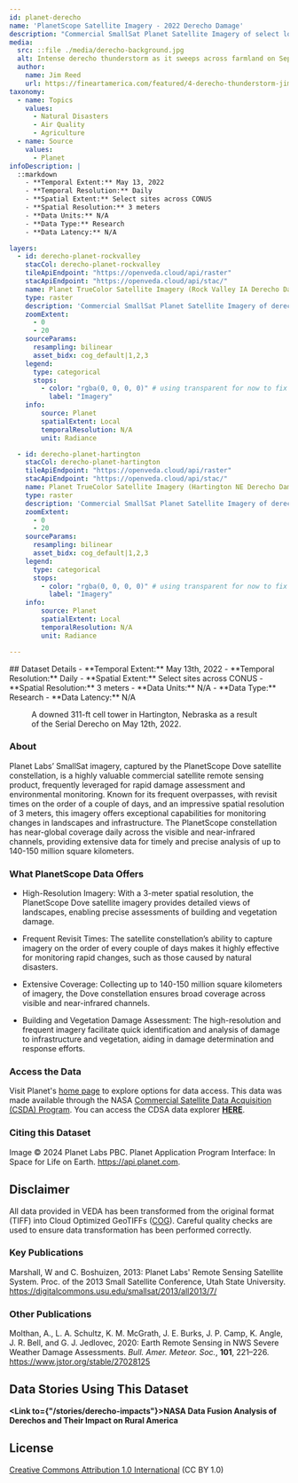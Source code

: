 ---
id: planet-derecho
name: 'PlanetScope Satellite Imagery - 2022 Derecho Damage'
description: "Commercial SmallSat Planet Satellite Imagery of select locations that experienced derecho damage on May 12th, 2022 in the United States."
media:
  src: ::file ./media/derecho-background.jpg
  alt: Intense derecho thunderstorm as it sweeps across farmland on September 23, 2018
  author:
    name: Jim Reed
    url: https://fineartamerica.com/featured/4-derecho-thunderstorm-jim-reed-photographyscience-photo-library.html
taxonomy:
  - name: Topics
    values:
      - Natural Disasters
      - Air Quality
      - Agriculture
  - name: Source
    values:
      - Planet
infoDescription: |
  ::markdown
    - **Temporal Extent:** May 13, 2022
    - **Temporal Resolution:** Daily
    - **Spatial Extent:** Select sites across CONUS
    - **Spatial Resolution:** 3 meters
    - **Data Units:** N/A
    - **Data Type:** Research
    - **Data Latency:** N/A

layers:
  - id: derecho-planet-rockvalley
    stacCol: derecho-planet-rockvalley
    tileApiEndpoint: "https://openveda.cloud/api/raster"
    stacApiEndpoint: "https://openveda.cloud/api/stac/"
    name: Planet TrueColor Satellite Imagery (Rock Valley IA Derecho Damage)
    type: raster
    description: 'Commercial SmallSat Planet Satellite Imagery of derecho damage in Rock Valley, Iowa on May 13th, 2022.'
    zoomExtent:
      - 0
      - 20
    sourceParams:
      resampling: bilinear
      asset_bidx: cog_default|1,2,3
    legend:
      type: categorical
      stops:
        - color: "rgba(0, 0, 0, 0)" # using transparent for now to fix the issues with scrollytelling
          label: "Imagery"
    info:
        source: Planet
        spatialExtent: Local
        temporalResolution: N/A
        unit: Radiance

  - id: derecho-planet-hartington
    stacCol: derecho-planet-hartington
    tileApiEndpoint: "https://openveda.cloud/api/raster"
    stacApiEndpoint: "https://openveda.cloud/api/stac/"
    name: Planet TrueColor Satellite Imagery (Hartington NE Derecho Damage)
    type: raster
    description: 'Commercial SmallSat Planet Satellite Imagery of derecho damage in Hartington, Nebraska on May 13th, 2022.'
    zoomExtent:
      - 0
      - 20
    sourceParams:
      resampling: bilinear
      asset_bidx: cog_default|1,2,3
    legend:
      type: categorical
      stops:
        - color: "rgba(0, 0, 0, 0)" # using transparent for now to fix the issues with scrollytelling
          label: "Imagery"
    info:
        source: Planet
        spatialExtent: Local
        temporalResolution: N/A
        unit: Radiance

---

<Block>
  <Prose>
  ## Dataset Details
  - **Temporal Extent:** May 13th, 2022
  - **Temporal Resolution:** Daily
  - **Spatial Extent:** Select sites across CONUS
  - **Spatial Resolution:** 3 meters
  - **Data Units:** N/A
  - **Data Type:** Research
  - **Data Latency:** N/A
  </Prose>
<Figure>
  <Map
    center={[-97.265, 42.635]}
    zoom={15}
    datasetId='planet-derecho'
    layerId='derecho-planet-hartington'
    dateTime='2022-05-13'
  />
  <Caption
    attrAuthor='NASA'
    attrUrl='https://nasa.gov/'
  >
  A downed 311-ft cell tower in Hartington, Nebraska as a result of the Serial Derecho on May 12th, 2022.
  </Caption>
</Figure>
</Block>

<Block>
  <Prose>

  ### About

  Planet Labs’ SmallSat imagery, captured by the PlanetScope Dove satellite constellation, is a highly valuable commercial satellite remote sensing product, frequently leveraged for rapid damage assessment and environmental monitoring. Known for its frequent overpasses, with revisit times on the order of a couple of days, and an impressive spatial resolution of 3 meters, this imagery offers exceptional capabilities for monitoring changes in landscapes and infrastructure. The PlanetScope constellation has near-global coverage daily across the visible and near-infrared channels, providing extensive data for timely and precise analysis of up to 140-150 million square kilometers.
  
  </Prose>
</Block>

<Block>
  
  <Prose>

  ### What PlanetScope Data Offers

  * High-Resolution Imagery: With a 3-meter spatial resolution, the PlanetScope Dove satellite imagery provides detailed views of landscapes, enabling precise assessments of building and vegetation damage.
  
  * Frequent Revisit Times: The satellite constellation’s ability to capture imagery on the order of every couple of days makes it highly effective for monitoring rapid changes, such as those caused by natural disasters.
  
  * Extensive Coverage: Collecting up to 140-150 million square kilometers of imagery, the Dove constellation ensures broad coverage across visible and near-infrared channels.

  * Building and Vegetation Damage Assessment: The high-resolution and frequent imagery facilitate quick identification and analysis of damage to infrastructure and vegetation, aiding in damage determination and response efforts.

  </Prose>
</Block>

<Block>
  <Prose>
  
  ### Access the Data

  Visit Planet's [home page](https://www.planet.com) to explore options for data access. This data was made available through the NASA [Commercial Satellite Data Acquisition (CSDA) Program](https://earthdata.nasa.gov/about/csda/vendor-planet). You can access the CDSA data explorer [**HERE**](https://csdap.earthdata.nasa.gov).

  </Prose>
</Block>

<Block>
  <Prose>
    
  ### Citing this Dataset

  Image © 2024 Planet Labs PBC. Planet Application Program Interface: In Space for Life on Earth. https://api.planet.com.
  
  </Prose>
</Block>

<Block>
  <Prose>
  
  ## Disclaimer

  All data provided in VEDA has been transformed from the original format (TIFF) into Cloud Optimized GeoTIFFs ([COG](https://www.cogeo.org)). Careful quality checks are used to ensure data transformation has been performed correctly.  
  
  </Prose>
</Block>

<Block>
  <Prose>

  ### Key Publications
  
  Marshall, W and C. Boshuizen, 2013: Planet Labs' Remote Sensing Satellite System. Proc. of the 2013 Small Satellite Conference, Utah State University. https://digitalcommons.usu.edu/smallsat/2013/all2013/7/
 
  </Prose>
</Block>

<Block>
  <Prose>

  ### Other Publications
  
  Molthan, A., L. A. Schultz, K. M. McGrath, J. E. Burks, J. P. Camp, K. Angle, J. R. Bell, and G. J. Jedlovec, 2020: Earth Remote Sensing in NWS Severe Weather Damage Assessments. *Bull. Amer. Meteor. Soc.*, **101**, 221–226. https://www.jstor.org/stable/27028125 
  
  </Prose>
</Block>

<Block>
  <Prose>
  
  ## Data Stories Using This Dataset
  
  **<Link to={"/stories/derecho-impacts"}>NASA Data Fusion Analysis of Derechos and Their Impact on Rural America</Link>**

  </Prose>
</Block>

<Block>
  <Prose>
  
  ## License
  
  [Creative Commons Attribution 1.0 International](https://creativecommons.org/publicdomain/zero/1.0/legalcode) (CC BY 1.0)

  </Prose>
</Block>

